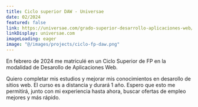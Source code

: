 ```yaml
---
title: Ciclo superior DAW - Universae
date: 02/2024
featured: false
link: https://universae.com/grado-superior-desarrollo-aplicaciones-web/
linkDisplay: universae.com
imageLoading: eager
image: "@/images/projects/ciclo-fp-daw.png"
---
```


En febrero de 2024 me matriculé en un Ciclo Superior de FP en la modalidad de Desarollo de Aplicaciones Web.

Quiero completar mis estudios y mejorar mis conocimientos en desarollo de sitios web. El curso es a distancia y durará 1 año. Espero que esto me permitirá, junto con mi experiencia hasta ahora, buscar ofertas de empleo mejores y más rápido.
